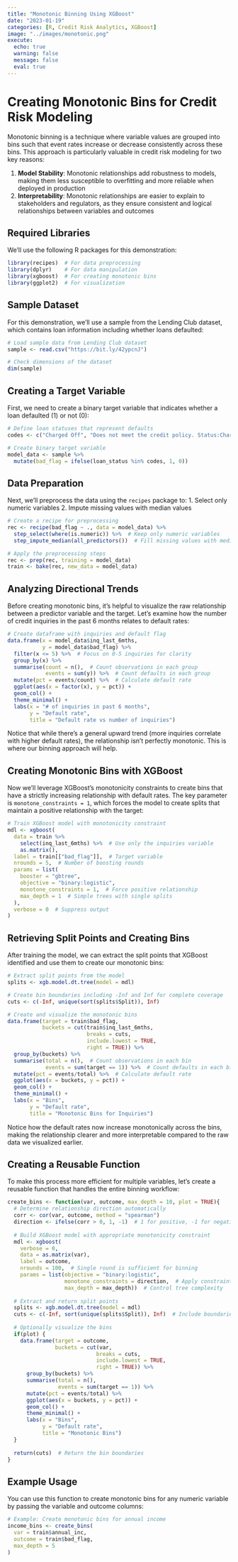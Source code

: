 ```yaml
---
title: "Monotonic Binning Using XGBoost"
date: "2023-01-19"
categories: [R, Credit Risk Analytics, XGBoost]
image: "../images/monotonic.png"
execute:
  echo: true
  warning: false
  message: false
  eval: true
---
```


# Creating Monotonic Bins for Credit Risk Modeling

Monotonic binning is a technique where variable values are grouped into bins such that event rates increase or decrease consistently across these bins. This approach is particularly valuable in credit risk modeling for two key reasons:

1. **Model Stability**: Monotonic relationships add robustness to models, making them less susceptible to overfitting and more reliable when deployed in production
2. **Interpretability**: Monotonic relationships are easier to explain to stakeholders and regulators, as they ensure consistent and logical relationships between variables and outcomes

## Required Libraries

We'll use the following R packages for this demonstration:

```r
library(recipes)  # For data preprocessing
library(dplyr)    # For data manipulation
library(xgboost)  # For creating monotonic bins
library(ggplot2)  # For visualization
```

## Sample Dataset

For this demonstration, we'll use a sample from the Lending Club dataset, which contains loan information including whether loans defaulted:

```r
# Load sample data from Lending Club dataset
sample <- read.csv("https://bit.ly/42ypcnJ")

# Check dimensions of the dataset
dim(sample)
```

## Creating a Target Variable

First, we need to create a binary target variable that indicates whether a loan defaulted (1) or not (0):

```r
# Define loan statuses that represent defaults
codes <- c("Charged Off", "Does not meet the credit policy. Status:Charged Off")

# Create binary target variable
model_data <- sample %>%
  mutate(bad_flag = ifelse(loan_status %in% codes, 1, 0))
```

## Data Preparation

Next, we'll preprocess the data using the `recipes` package to:
1. Select only numeric variables
2. Impute missing values with median values

```r
# Create a recipe for preprocessing
rec <- recipe(bad_flag ~ ., data = model_data) %>%
  step_select(where(is.numeric)) %>%  # Keep only numeric variables
  step_impute_median(all_predictors())  # Fill missing values with medians

# Apply the preprocessing steps
rec <- prep(rec, training = model_data)
train <- bake(rec, new_data = model_data)
```

## Analyzing Directional Trends

Before creating monotonic bins, it's helpful to visualize the raw relationship between a predictor variable and the target. Let's examine how the number of credit inquiries in the past 6 months relates to default rates:

```r
# Create dataframe with inquiries and default flag
data.frame(x = model_data$inq_last_6mths,
           y = model_data$bad_flag) %>%
  filter(x <= 5) %>%  # Focus on 0-5 inquiries for clarity
  group_by(x) %>% 
  summarise(count = n(),  # Count observations in each group
            events = sum(y)) %>%  # Count defaults in each group
  mutate(pct = events/count) %>%  # Calculate default rate
  ggplot(aes(x = factor(x), y = pct)) + 
  geom_col() + 
  theme_minimal() + 
  labs(x = "# of inquiries in past 6 months", 
       y = "Default rate",
       title = "Default rate vs number of inquiries")
```

Notice that while there's a general upward trend (more inquiries correlate with higher default rates), the relationship isn't perfectly monotonic. This is where our binning approach will help.

## Creating Monotonic Bins with XGBoost

Now we'll leverage XGBoost's monotonicity constraints to create bins that have a strictly increasing relationship with default rates. The key parameter is `monotone_constraints = 1`, which forces the model to create splits that maintain a positive relationship with the target:

```r
# Train XGBoost model with monotonicity constraint
mdl <- xgboost(
  data = train %>%
    select(inq_last_6mths) %>%  # Use only the inquiries variable
    as.matrix(),  
  label = train[["bad_flag"]],  # Target variable
  nrounds = 5,  # Number of boosting rounds
  params = list(
    booster = "gbtree",
    objective = "binary:logistic",
    monotone_constraints = 1,  # Force positive relationship
    max_depth = 1  # Simple trees with single splits
  ),
  verbose = 0  # Suppress output
)
```

## Retrieving Split Points and Creating Bins

After training the model, we can extract the split points that XGBoost identified and use them to create our monotonic bins:

```r
# Extract split points from the model
splits <- xgb.model.dt.tree(model = mdl)  

# Create bin boundaries including -Inf and Inf for complete coverage
cuts <- c(-Inf, unique(sort(splits$Split)), Inf)

# Create and visualize the monotonic bins
data.frame(target = train$bad_flag,
           buckets = cut(train$inq_last_6mths, 
                         breaks = cuts, 
                         include.lowest = TRUE, 
                         right = TRUE)) %>% 
  group_by(buckets) %>%
  summarise(total = n(),  # Count observations in each bin
            events = sum(target == 1)) %>%  # Count defaults in each bin
  mutate(pct = events/total) %>%  # Calculate default rate
  ggplot(aes(x = buckets, y = pct)) + 
  geom_col() + 
  theme_minimal() + 
  labs(x = "Bins", 
       y = "Default rate",
       title = "Monotonic Bins for Inquiries")
```

Notice how the default rates now increase monotonically across the bins, making the relationship clearer and more interpretable compared to the raw data we visualized earlier.

## Creating a Reusable Function

To make this process more efficient for multiple variables, let's create a reusable function that handles the entire binning workflow:

```r
create_bins <- function(var, outcome, max_depth = 10, plot = TRUE){
  # Determine relationship direction automatically
  corr <- cor(var, outcome, method = "spearman")
  direction <- ifelse(corr > 0, 1, -1)  # 1 for positive, -1 for negative correlation
  
  # Build XGBoost model with appropriate monotonicity constraint
  mdl <- xgboost(
    verbose = 0,
    data = as.matrix(var),
    label = outcome,
    nrounds = 100,  # Single round is sufficient for binning
    params = list(objective = "binary:logistic",
                  monotone_constraints = direction,  # Apply constraint based on correlation
                  max_depth = max_depth))  # Control tree complexity
  
  # Extract and return split points
  splits <- xgb.model.dt.tree(model = mdl)
  cuts <- c(-Inf, sort(unique(splits$Split)), Inf)  # Include boundaries for complete coverage
  
  # Optionally visualize the bins
  if(plot) {
    data.frame(target = outcome,
               buckets = cut(var, 
                            breaks = cuts, 
                            include.lowest = TRUE, 
                            right = TRUE)) %>% 
      group_by(buckets) %>%
      summarise(total = n(),
                events = sum(target == 1)) %>%
      mutate(pct = events/total) %>%
      ggplot(aes(x = buckets, y = pct)) + 
      geom_col() + 
      theme_minimal() + 
      labs(x = "Bins", 
           y = "Default rate",
           title = "Monotonic Bins")
  }
  
  return(cuts)  # Return the bin boundaries
}
```

## Example Usage

You can use this function to create monotonic bins for any numeric variable by passing the variable and outcome columns:

```r
# Example: Create monotonic bins for annual income
income_bins <- create_bins(
  var = train$annual_inc,
  outcome = train$bad_flag,
  max_depth = 5
)
```
